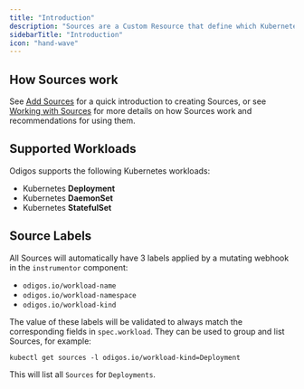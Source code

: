 ```yaml
---
title: "Introduction"
description: "Sources are a Custom Resource that define which Kubernetes workloads should be auto-instrumented by Odigos."
sidebarTitle: "Introduction"
icon: "hand-wave"
---
```


## How Sources work

See [Add Sources](/pipeline/sources/create) for a quick introduction to creating Sources, or see [Working with Sources](/pipeline/sources/working-with-sources)
for more details on how Sources work and recommendations for using them.

## Supported Workloads

Odigos supports the following Kubernetes workloads:

- Kubernetes **Deployment**
- Kubernetes **DaemonSet**
- Kubernetes **StatefulSet**

## Source Labels

All Sources will automatically have 3 labels applied by a mutating webhook in the `instrumentor` component:

- `odigos.io/workload-name`
- `odigos.io/workload-namespace`
- `odigos.io/workload-kind`

The value of these labels will be validated to always match the corresponding fields in `spec.workload`. They can be used to group and list Sources, for example:

```shell
kubectl get sources -l odigos.io/workload-kind=Deployment
```

This will list all `Sources` for `Deployments`.
